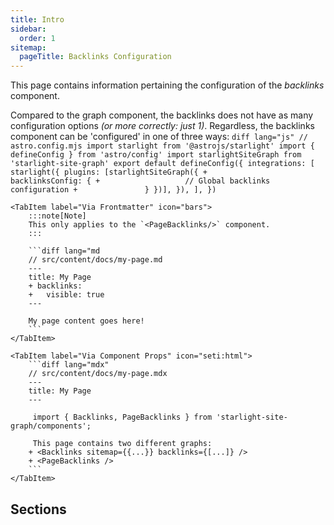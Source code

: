 ```yaml
---
title: Intro
sidebar:
  order: 1
sitemap:
  pageTitle: Backlinks Configuration
---
```



This page contains information pertaining the configuration of the _backlinks_ component.

Compared to the graph component, the backlinks does not have as many configuration options _(or more correctly: just 1)_.
Regardless, the backlinks component can be 'configured' in one of three ways:
<Tabs>
	<TabItem label="Via Plugin Settings" icon="seti:json">
		```diff lang="js"
		// astro.config.mjs
		import starlight from '@astrojs/starlight'
		import { defineConfig } from 'astro/config'
		import starlightSiteGraph from 'starlight-site-graph'
		export default defineConfig({
			integrations: [
				starlight({
					plugins: [starlightSiteGraph({
		+				backlinksConfig: {
		+					// Global backlinks configuration
		+				}
					})],
				}),
			],
		})
		```
	</TabItem>

	<TabItem label="Via Frontmatter" icon="bars">
		:::note[Note]
		This only applies to the `<PageBacklinks/>` component.
		:::

		```diff lang="md
		// src/content/docs/my-page.md
		---
		title: My Page
		+ backlinks:
		+   visible: true
		---

		My page content goes here!
		```
	</TabItem>

	<TabItem label="Via Component Props" icon="seti:html">
		```diff lang="mdx"
		// src/content/docs/my-page.mdx
		---
		title: My Page
		---

		 import { Backlinks, PageBacklinks } from 'starlight-site-graph/components';

		 This page contains two different graphs:
		+ <Backlinks sitemap={{...}} backlinks={[...]} />
		+ <PageBacklinks />
		```
	</TabItem>
</Tabs>


## Sections

<CardGrid stagger>
	<LinkCardIcon
		icon="setting"
		title="General Configuration"
		href="/starlight-site-graph/configuration/backlinks/general/"
		description="Configure the general workings of the backlinks component."
	/>
</CardGrid>
